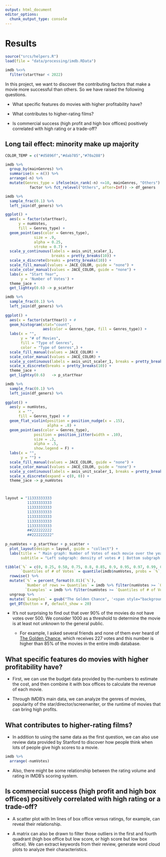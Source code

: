```yaml
---
output: html_document
editor_options: 
  chunk_output_type: console
---
```

# Results

```r
source("srcs/helpers.R")
load(file = "data/processing/imdb.RData")

imdb %<>%
  filter(startYear < 2022)
```


In this project, we want to discover the contributing factors that make a movie more successful than others. So we have raised the following questions.

- What specific features do movies with higher profitability have?

- What contributes to higher-rating films?

- Is commercial success (high profit and high box offices) positively correlated with high rating or a trade-off?

## Long tail effect: minority make up majority

```r
COLOR_TEMP = c("#d5896f","#dab785","#70a288")

imdb %>%
  group_by(mainGenres) %>%
  summarise(n = n()) %>%
  arrange(-n) %>%
  mutate(Genres_type = ifelse(min_rank(-n) <=10, mainGenres, "Others") %>%
           factor %>% fct_relevel("Others", after=Inf)) -> df_geners

imdb %>%
  sample_frac(0.1) %>%
  left_join(df_geners) %>%

ggplot() +
  aes(x = factor(startYear),
      y = numVotes,
      fill = Genres_type) +
  geom_point(aes(color = Genres_type),
             size = .9,
             alpha = 0.25,
             stroke = 0.7) +
  scale_y_continuous(labels = axis_unit_scaler_1, 
                     breaks = pretty_breaks(10)) +
  scale_x_discrete(breaks = pretty_breaks(10)) +
  scale_fill_manual(values = JACE_COLOR, guide = "none") +
  scale_color_manual(values = JACE_COLOR, guide = "none") +
  labs(x = "Start Year",
       y = 'Number of Votes') +
  theme_jace +
  get_lightxy(0.6) -> p_scatter

imdb %>%
  sample_frac(0.1) %>%
  left_join(df_geners) %>%
 
ggplot() +
  aes(x = factor(startYear)) + #
  geom_histogram(stat="count",
                 aes(color = Genres_type, fill = Genres_type)) +
  labs(x = "", 
       y = "# of Movies",
       fill = "Type of Genres",
       color = "Type of Genres",) +
  scale_fill_manual(values = JACE_COLOR) +
  scale_color_manual(values = JACE_COLOR) +
  scale_y_continuous(labels = axis_unit_scaler_1, breaks = pretty_breaks(3)) +
  scale_x_discrete(breaks = pretty_breaks(10)) +
  theme_jace +
  get_lightxy(0.6)   -> p_startYear

imdb %>%
  sample_frac(0.1) %>%
  left_join(df_geners) %>%
  
ggplot() +
  aes(y = numVotes, 
      x = "",
      fill = Genres_type) + #
  geom_flat_violin(position = position_nudge(x = .15), 
                   alpha = .8) +
  geom_point(aes(color = Genres_type), 
             position = position_jitter(width = .10),
             size = .3, 
             alpha = .5,
             show.legend = F) +
  labs(x = "", 
       y = "") +
  scale_fill_manual(values = JACE_COLOR, guide = "none") +
  scale_color_manual(values = JACE_COLOR, guide = "none") +
  scale_y_continuous(labels = axis_unit_scaler_1, breaks = pretty_breaks(10)) +
  scale_x_discrete(expand = c(0, 0)) +
  theme_jace -> p_numVotes



layout = "11333333333
          11333333333
          11333333333
          11333333333
          11333333333
          11333333333
          11333333333
          ##222222222
          ##222222222"
      
p_numVotes + p_startYear + p_scatter + 
  plot_layout(design = layout, guide = "collect") + 
  labs(title = " Main graph: Number of Votes of each movie over the year",
       subtitle = "Left subgraph: density of votes # | Bottom subgraph: histogram of start year")
```


```r
tibble(`%` = c(0, 0.25, 0.50, 0.75, 0.8, 0.85, 0.9, 0.95, 0.97, 0.99, 0.995, 0.999, 0.9999),
       `Quantiles of # of Votes` = quantile(imdb$numVotes, probs = `%`, type=3)) %>%
  rowwise() %>%
  mutate(`%` = percent_format(0.01)(`%`),
         `Number of rows >= Quantiles` = imdb %>% filter(numVotes >= `Quantiles of # of Votes`) %>% nrow(),
         `Examples` = imdb %>% filter(numVotes >= `Quantiles of # of Votes`) %>% arrange(numVotes) %>% slice(1:3) %>% summarise(title = paste0(primaryTitle, collapse = "<br/>")) %>% pull(title)) %>%
  ungroup %>%
  mutate(`Examples` = gsub("The Golden Chance", '<span style="background-color: #277cee44">The Golden Chance</span>', Examples)) %>%
  get_DT(button = F, default_show = 20)
```

- It's not surprising to find out that over 90% of the movies do not have votes over 500. We consider 1000 as a threshold to determine the movie is at least not unknown to the general public.

  - For example, I asked several friends and none of them ever heard of [The Golden Chance](https://www.imdb.com/title/tt0005402/), which receives 227 votes and this number is higher than 85% of the movies in the entire imdb database.

## What specific features do movies with higher profitability have?

- First, we can use the budget data provided by the-numbers to estimate the cost, and then combine it with box offices to calculate the revenue of each movie.

- Through IMDB's main data, we can analyze the genres of movies, popularity of the star/director/screenwriter, or the runtime of  movies that can bring high profits.

## What contributes to higher-rating films?



- In addition to using the same data as the first question, we can also use review data provided by Stanford to discover how people think when lots of people give high scores to a movie.




```r
imdb %>%
  arrange(-numVotes)
```


- Also, there might be some relationship between the rating volume and rating in IMDB’s scoring system.

## Is commercial success (high profit and high box offices) positively correlated with high rating or a trade-off?

- A scatter plot with lm lines of box office versus ratings, for example, can reveal their relationship.

- A matrix can also be drawn to filter those outliers in the first and fourth quadrant (high box office but low score, or high score but low box office). We can extract keywords from their review, generate word cloud plots to analyze their characteristics.
